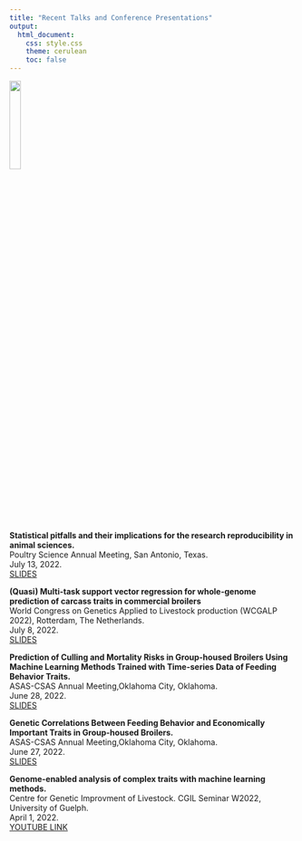 ---
title: "Recent Talks and Conference Presentations"
output: 
  html_document:
    css: style.css
    theme: cerulean
    toc: false
---
![](2_Seminar-.png){width=20%}  

**Statistical pitfalls and their implications for the research reproducibility in animal sciences.**    
Poultry Science Annual Meeting, San Antonio, Texas.    
July 13, 2022.        
[SLIDES](https://docs.google.com/presentation/d/1kzLCy1KYmR53EyQx4hDJTiZQf1tYCcrC/edit?usp=sharing&ouid=103321843011620870813&rtpof=true&sd=true)    

**(Quasi) Multi-task support vector regression for whole-genome prediction of carcass traits in commercial broilers**  
World Congress on Genetics Applied to Livestock production (WCGALP 2022), Rotterdam, The Netherlands.   
July 8, 2022.    
[SLIDES](https://docs.google.com/presentation/d/1Y2hmhrwtUwYJT6o9sTQytTZRgm7p-r2t/edit?usp=sharing&ouid=103321843011620870813&rtpof=true&sd=true)


**Prediction of Culling and Mortality Risks in Group-housed Broilers Using Machine Learning Methods Trained with Time-series Data of Feeding Behavior Traits.**    
ASAS-CSAS Annual Meeting,Oklahoma City, Oklahoma.    
June 28, 2022.    
[SLIDES](https://drive.google.com/file/d/15Gdop113lCG7d05aYe66gUWGUjXmgF0Q/view?usp=sharing)  


**Genetic Correlations Between Feeding Behavior and Economically Important Traits in Group-housed Broilers.**  
ASAS-CSAS Annual Meeting,Oklahoma City, Oklahoma.    
June 27, 2022.    
[SLIDES](https://drive.google.com/file/d/1LPx_IxKjisxbB48vitq4gCenp2y6n4mg/view?usp=sharing)  


**Genome-enabled analysis of complex traits with machine learning methods.**      
Centre for Genetic Improvment of Livestock. CGIL Seminar W2022, University of Guelph.        
April 1, 2022.     
[YOUTUBE LINK](https://www.youtube.com/watch?v=U6iGEbTS8FA&ab_channel=CGILSeminarsUofG)
